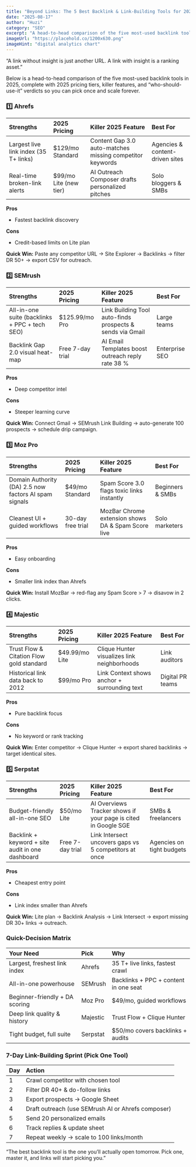 ```yaml
---
title: "Beyond Links: The 5 Best Backlink & Link-Building Tools for 2025"
date: "2025-08-17"
author: "Huzi"
category: "SEO"
excerpt: "A head-to-head comparison of the five most-used backlink tools in 2025, complete with 2025 pricing tiers, killer features, and who-should-use-it verdicts."
imageUrl: "https://placehold.co/1200x630.png"
imageHint: "digital analytics chart"
---
```


“A link without insight is just another URL. A link with insight is a ranking asset.”

Below is a head-to-head comparison of the five most-used backlink tools in 2025, complete with 2025 pricing tiers, killer features, and “who-should-use-it” verdicts so you can pick once and scale forever.

### 1️⃣ Ahrefs

| Strengths | 2025 Pricing | Killer 2025 Feature | Best For |
| :--- | :--- | :--- | :--- |
| Largest live link index (35 T+ links) | $129/mo Standard | Content Gap 3.0 auto-matches missing competitor keywords | Agencies & content-driven sites |
| Real-time broken-link alerts | $99/mo Lite (new tier) | AI Outreach Composer drafts personalized pitches | Solo bloggers & SMBs |

**Pros**
- Fastest backlink discovery

**Cons**
- Credit-based limits on Lite plan

**Quick Win:** Paste any competitor URL → Site Explorer → Backlinks → filter DR 50+ → export CSV for outreach.

### 2️⃣ SEMrush

| Strengths | 2025 Pricing | Killer 2025 Feature | Best For |
| :--- | :--- | :--- | :--- |
| All-in-one suite (backlinks + PPC + tech SEO) | $125.99/mo Pro | Link Building Tool auto-finds prospects & sends via Gmail | Large teams |
| Backlink Gap 2.0 visual heat-map | Free 7-day trial | AI Email Templates boost outreach reply rate 38 % | Enterprise SEO |

**Pros**
- Deep competitor intel

**Cons**
- Steeper learning curve

**Quick Win:** Connect Gmail → SEMrush Link Building → auto-generate 100 prospects → schedule drip campaign.

### 3️⃣ Moz Pro

| Strengths | 2025 Pricing | Killer 2025 Feature | Best For |
| :--- | :--- | :--- | :--- |
| Domain Authority (DA) 2.5 now factors AI spam signals | $49/mo Standard | Spam Score 3.0 flags toxic links instantly | Beginners & SMBs |
| Cleanest UI + guided workflows | 30-day free trial | MozBar Chrome extension shows DA & Spam Score live | Solo marketers |

**Pros**
- Easy onboarding

**Cons**
- Smaller link index than Ahrefs

**Quick Win:** Install MozBar → red-flag any Spam Score > 7 → disavow in 2 clicks.

### 4️⃣ Majestic

| Strengths | 2025 Pricing | Killer 2025 Feature | Best For |
| :--- | :--- | :--- | :--- |
| Trust Flow & Citation Flow gold standard | $49.99/mo Lite | Clique Hunter visualizes link neighborhoods | Link auditors |
| Historical link data back to 2012 | $99/mo Pro | Link Context shows anchor + surrounding text | Digital PR teams |

**Pros**
- Pure backlink focus

**Cons**
- No keyword or rank tracking

**Quick Win:** Enter competitor → Clique Hunter → export shared backlinks → target identical sites.

### 5️⃣ Serpstat

| Strengths | 2025 Pricing | Killer 2025 Feature | Best For |
| :--- | :--- | :--- | :--- |
| Budget-friendly all-in-one SEO | $50/mo Lite | AI Overviews Tracker shows if your page is cited in Google SGE | SMBs & freelancers |
| Backlink + keyword + site audit in one dashboard | Free 7-day trial | Link Intersect uncovers gaps vs 5 competitors at once | Agencies on tight budgets |

**Pros**
- Cheapest entry point

**Cons**
- Link index smaller than Ahrefs

**Quick Win:** Lite plan → Backlink Analysis → Link Intersect → export missing DR 30+ links → outreach.

### Quick-Decision Matrix

| Your Need | Pick | Why |
| :--- | :--- | :--- |
| Largest, freshest link index | Ahrefs | 35 T+ live links, fastest crawl |
| All-in-one powerhouse | SEMrush | Backlinks + PPC + content in one seat |
| Beginner-friendly + DA scoring | Moz Pro | $49/mo, guided workflows |
| Deep link quality & history | Majestic | Trust Flow + Clique Hunter |
| Tight budget, full suite | Serpstat | $50/mo covers backlinks + audits |

### 7-Day Link-Building Sprint (Pick One Tool)

| Day | Action |
| :--- | :--- |
| 1 | Crawl competitor with chosen tool |
| 2 | Filter DR 40+ & do-follow links |
| 3 | Export prospects → Google Sheet |
| 4 | Draft outreach (use SEMrush AI or Ahrefs composer) |
| 5 | Send 20 personalized emails |
| 6 | Track replies & update sheet |
| 7 | Repeat weekly → scale to 100 links/month |

“The best backlink tool is the one you’ll actually open tomorrow. Pick one, master it, and links will start picking you.”
